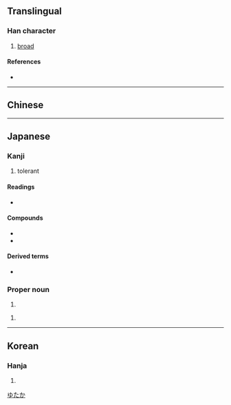 {{character info/new}}
{{also|宽|寬}}
==Translingual==
{{Han simplified forms|寬|寛|宽}}

===Han character===
{{Han char|rn=40|rad=宀|as=10|sn=13|four=|canj=JTBU|ids=⿳宀艹見}}

# [[broad]]

====References====
* {{Han ref|kx=0290.121|dkj=07276|hdz=20945.080|uh=5BDB|ud=23515}}

----

==Chinese==
{{zh-see|寬|v}}

----

==Japanese==
{{ja-kanji forms|寛|寬}}

===Kanji===
{{ja-kanji|grade=c|rs=宀10|style=s|kyu=寬}}

# tolerant

====Readings====
* {{ja-readings|on=[[かん]] (kan)|kun=[[ひろい]] (hiroi), [[ゆるやか]] (yuruyaka), [[くつろぐ]] (kutsurogu)}}

====Compounds====
* {{ja-r|寛大|かんだい}}
* {{ja-r|寛容|かんよう}}

====Derived terms====
* {{ja-r|寛ぐ|くつろぐ}}

===Proper noun===
{{ja-pos|proper|ゆたか}}

# {{given name|male|lang=ja}}

{{ja-pos|proper|ひろし}}

# {{given name|male|lang=ja}}

[[Category:Japanese male given names|ゆたか]]

----

==Korean==

===Hanja===
{{ko-hanja|hangeul=관|rv=gwan|mr=kwan}}

# {{defn|lang=ko|sort=宀10}}